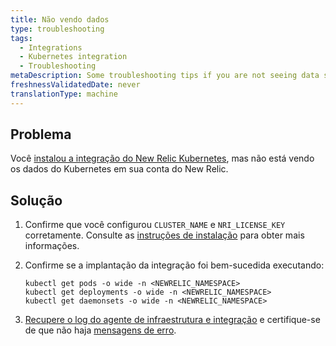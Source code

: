 ```yaml
---
title: Não vendo dados
type: troubleshooting
tags:
  - Integrations
  - Kubernetes integration
  - Troubleshooting
metaDescription: Some troubleshooting tips if you are not seeing data show up for your New Relic Kubernetes integration.
freshnessValidatedDate: never
translationType: machine
---
```


## Problema

Você [instalou a integração do New Relic Kubernetes](/install/kubernetes/), mas não está vendo os dados do Kubernetes em sua conta do New Relic.

## Solução

1. Confirme que você configurou `CLUSTER_NAME` e `NRI_LICENSE_KEY` corretamente. Consulte as [instruções de instalação](/docs/integrations/host-integrations/host-integrations-list/kubernetes-monitoring-integration#install) para obter mais informações.

2. Confirme se a implantação da integração foi bem-sucedida executando:

   ```
   kubectl get pods -o wide -n <NEWRELIC_NAMESPACE>
   kubectl get deployments -o wide -n <NEWRELIC_NAMESPACE>
   kubectl get daemonsets -o wide -n <NEWRELIC_NAMESPACE>
   ```

3. [Recupere o log do agente de infraestrutura e integração](/docs/integrations/kubernetes-integration/troubleshooting/get-logs-version) e certifique-se de que não haja [mensagens de erro](/docs/kubernetes-pixie/kubernetes-integration/troubleshooting/common-error-messages/error-messages).
